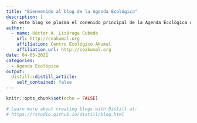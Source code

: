 ```yaml
---
title: "Bienvenido al blog de la Agenda Ecológica"
description: |
  En este blog se plasma el conenido principal de la Agenda Ecológica de la Agenda Ciudadana de Tulum Sustentable!
author:
  - name: Héctor A. Lizáraga Cubedo
    url: http://ceakumal.org
    affiliation: Centro Ecológico Akumal
    affiliation_url: http://ceakumal.org
date: 04-05-2021
categories:
  - Agenda Ecológica
output:
  distill::distill_article:
    self_contained: false
---
```


```r
knitr::opts_chunk$set(echo = FALSE)

# Learn more about creating blogs with Distill at:
# https://rstudio.github.io/distill/blog.html

```



